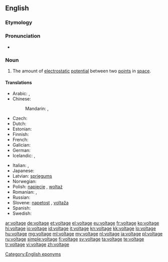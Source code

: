 ==English==
{{wikipedia}}

===Etymology===
{{borrowing|fr|voltage}}

===Pronunciation===
* {{a|US}} {{IPA|/voʊltɪdʒ/}}

===Noun===
{{en-noun}}

# {{context|physics|lang=en}} The amount of [[electrostatic]] [[potential]] between two [[point]]s in [[space]].

====Translations====
{{trans-top|amount of electrostatic potential}}
* Arabic: {{t|ar|جهد|m|tr=juhd}},  {{t|ar|فولتية|f|tr=fultíyya}}
* Chinese:
*: Mandarin: {{t+|cmn|電壓|sc=Hani}},  {{t+|cmn|电压|tr=diànyā|sc=Hani}}
* Czech: {{t|cs|napětí|n}}
* Dutch: {{t+|nl|spanning}}
* Estonian: {{t+|et|pinge}}
* Finnish: {{t+|fi|jännite}}
* French: {{t+|fr|tension|f}}
* Galician: {{t+|gl|voltaxe|f}}
* German: {{t+|de|Spannung|f}}
* Icelandic: {{t|is|rafspenna|f}}, {{t+|is|spenna|f}}
{{trans-mid}}
* Italian: {{t|it|voltaggio|m}},  {{t+|it|tensione|f}}
* Japanese: {{t+|ja|電圧|tr=でんあつ, den'atsu}}
* Latvian: [[spriegums]] {{g|m}}
* Norwegian: {{t+|no|spenning|m}}
* Polish: [[napięcie]] {{g|n}}, [[woltaż]] {{g|m}}
* Romanian: {{t+|ro|tensiune|f}}, {{t+|ro|voltaj|n}}
* Russian: {{t+|ru|напряжение|n|tr=naprjažénije}}
* Slovene: [[napetost]] {{g|f}}, [[voltaža]] {{g|f}}
* Spanish: {{t+|es|voltaje|m}}
* Swedish: {{t+|sv|spänning|c}}
{{trans-bottom}}

[[Category:English eponyms]]

[[ar:voltage]]
[[de:voltage]]
[[et:voltage]]
[[el:voltage]]
[[eu:voltage]]
[[fr:voltage]]
[[ko:voltage]]
[[hi:voltage]]
[[io:voltage]]
[[id:voltage]]
[[it:voltage]]
[[kn:voltage]]
[[kk:voltage]]
[[lo:voltage]]
[[hu:voltage]]
[[mg:voltage]]
[[ml:voltage]]
[[my:voltage]]
[[nl:voltage]]
[[ja:voltage]]
[[pl:voltage]]
[[ru:voltage]]
[[simple:voltage]]
[[fi:voltage]]
[[sv:voltage]]
[[ta:voltage]]
[[te:voltage]]
[[tr:voltage]]
[[vi:voltage]]
[[zh:voltage]]